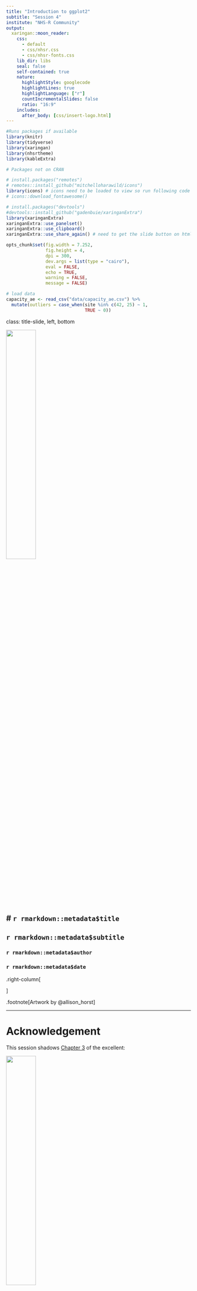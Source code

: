 ```yaml
---
title: "Introduction to ggplot2"
subtitle: "Session 4"
institute: "NHS-R Community"
output:
  xaringan::moon_reader:
    css: 
      - default
      - css/nhsr.css
      - css/nhsr-fonts.css
    lib_dir: libs
    seal: false
    self-contained: true
    nature:
      highlightStyle: googlecode
      highlightLines: true
      highlightLanguage: ["r"]
      countIncrementalSlides: false
      ratio: "16:9"
    includes:
      after_body: [css/insert-logo.html]
---
```


```r

#Runs packages if available
library(knitr)
library(tidyverse)
library(xaringan)
library(nhsrtheme)
library(kableExtra)

# Packages not on CRAN

# install.packages("remotes")
# remotes::install_github("mitchelloharawild/icons")
library(icons) # icons need to be loaded to view so run following code if not already done
# icons::download_fontawesome()

# install.packages("devtools")
#devtools::install_github("gadenbuie/xaringanExtra")
library(xaringanExtra)
xaringanExtra::use_panelset()
xaringanExtra::use_clipboard()
xaringanExtra::use_share_again() # need to get the slide button on html view

opts_chunk$set(fig.width = 7.252,
               fig.height = 4,
               dpi = 300,
               dev.args = list(type = "cairo"),
               eval = FALSE, 
               echo = TRUE,
               warning = FALSE,
               message = FALSE)

# load data
capacity_ae <- read_csv("data/capacity_ae.csv") %>% 
  mutate(outliers = case_when(site %in% c(42, 25) ~ 1,
                              TRUE ~ 0))

```

class: title-slide, left, bottom

<img src="img/session04/ggplot2_masterpiece.jpg" width="40%"/>

# `r rmarkdown::metadata$title`
----
## **`r rmarkdown::metadata$subtitle`**
### `r rmarkdown::metadata$author`
### `r rmarkdown::metadata$date`

.right-column[

]

.footnote[Artwork by @allison_horst]

---

# Acknowledgement

This session shadows [Chapter 3](https://r4ds.had.co.nz/data-visualisation.html) of the excellent:

<img class="center" src="img/session04/r-for-data-science.PNG" width="40%"/>

---

# ggplot2

Is one of several plotting systems in R

<img class="center" src="img/session04/tweet-poll.PNG" width="40%"/>

{plotly} is used by [Public Health Scotland](https://github.com/Public-Health-Scotland/scotpho-plotly-charts/blob/master/plotly_chart_functions.R)
---

# Why is ggplot popular?
</br>

</br> 1. Well designed and supported </br> 
</br> 2. Highly versatile </br> 
</br> 3. Attractive graphics (with a little work)

.footnote[1. Why start with ggplot : http://varianceexplained.org/r/teach_ggplot2_to_beginners/
2. Argument against:
https://simplystatistics.org/2016/02/11/why-i-dont-use-ggplot2/]

---

[</br> <img class="center" src="img/session04/bbc-plots.PNG"/>](https://bbc.github.io/rcookbook/#left-alignright-align_text)

---

# ggplot2
</br>

</br> ggplot2 is part of the tidyverse. </br>
</br> So, at the top of your script type:

```r
library(tidyverse)
```

---

class: inverse, middle, center

## Project 1: </br>
</br> Let’s explore a perennial </br>
</br> challenge for the NHS:

---

# Pressures in A&E

</br> <img class="center" src="img/session04/demand-and-capacity.PNG"/>

.footnote[
1. [Picture 1](https://www.deviantart.com/luckymarine577/art/Animated-Ambulance-338970039) by Unknown Author is licensed under [CC BY SA NC](https://creativecommons.org/licenses/by-nc-sa/3.0/)
2. [Picture 2](https://creativecommons.org/licenses/by-nc-sa/3.0/) by Unknown Author is licensed under [CC BY SA NC](https://creativecommons.org/licenses/by-nc-sa/3.0/)
]

---

# Data: Capacity in A&E
</br>

The dataset we loaded earlier, `capacity_ae`, shows </br>
</br> changes in the capacity of A&E departments from </br>
</br> 2017 to 2018

.footnote[Closely based on datasets collected by the NHS Benchmarking Network]

--
</br>

</br> The object named .green[capacity_ae] is a data frame

---

## What is a data frame?

A data frame stores tabular data:

<img class="center" src="img/session04/tidydata_1.JPG" width="90%"/>

.footnote[Artwork by @allison_horst]


---

## tibble = data frame

In the tidyverse you may see the term "tibble" </br>
</br> We’ll take "tibble" to be synonymous with "data frame"

</br>
>A tibble... is a modern reimagining of the data.frame...
>
>Tibbles are data.frames that are .blue[lazy and surly]: they do less (i.e. they don’t change variable names or types, and don’t do partial matching) and .blue[complain more] (e.g. when a variable does not exist). 
>
> This forces you to confront problems earlier, typically leading to cleaner, more expressive code. 

.footnote[emphasis added to [quote](https://tibble.tidyverse.org/)]

---

## Viewing the data frame

### Option 1

<img class="center" src="img/session04/view-data-frame.PNG" width="90%"/>

---

## Viewing the data frame

This brings up a view of the data in a new tab:

<img class="center" src="img/session04/view-capacity-ae.PNG" width="90%"/>

---

## Viewing the data frame

Click here to show the data frame in a new window

<img class="center" src="img/session04/open-view-window.PNG" width="90%"/>

Useful when using multiple monitors

---

## Viewing the data frame

### Option 2

Type the name of the dataset in editor/console, and
run the line (shortcut <kbd> Ctrl + Enter</kbd>)

<img class="center" src="img/session04/view-data-frame2.PNG" width="60%"/>

---

class: inverse, center, middle

## Q. Do we understand the variable names?

_(and what they mean)_

--

<img class="center" src="img/session04/variable-names.PNG" width="60%"/>

---

### "The simple graph has brought more information to the data analyst's mind than any other device"

<img class="center" src="img/session04/ggplot2_exploratory.jpg" width="50%">

.footnote[John Tukey, quoted in [R for Data Science](https://r4ds.had.co.nz/data-visualisation.html)]

---

# Graphs with ggplot2

</br>

## Q. Is a change in the number of cubicles available in A&E associated with a change in length of attendance?

--

<img class="center" src="img/session04/axes-description.png">

---

# Q. Is a change in the number of cubicles available in A&E associated with a change in length of attendance?

Note that R is case sensitive.

```r

ggplot(data = capacity_ae) +
  geom_point(aes(x = dcubicles, y = dwait))

```

---

# Let's explain the code

1. We begin our plot with ggplot2

```r
ggplot() + 
```

---

# Let's explain the code

1. We begin our plot with ggplot2

1. Inside ggplot() we can specify the dataset

```r
ggplot(data = capacity_ae)  
```

---

# Let's explain the code

1. We begin our plot with ggplot2

1. Inside ggplot() we can specify the dataset

1. Next, we add layer(s) with + at the end

```r
ggplot(data = capacity_ae) + 
  geom_point(aes(x = dcubicles, y = dwait))
```

---

class: center, middle

# Choices

There are choices about the chart to use but also the details of the chart

<img class="center" src="img/session04/pie_charts.JPG" width="80%"/>

---

class: center, middle

# Choices

</br> 

</br> 1. What shape will represent the data points?
</br> 
</br> 

# .black[`r icons::icon_style(fontawesome("square-full"), scale = 2)`]

---

class: center, middle

# Choices
</br> 

</br> 1. What shape will represent the data points?
</br>
</br> 

# .black[`r icons::icon_style(fontawesome("circle", style = "solid"), scale = 2)`]

.pull-right[
.blue[**geom**]etric 
object]

---

class: center, middle

# Choices

.darkgrey[
1\. What shape will represent the data? .blue[geom]] 
2\. What visual (.blue[**aes**]thetic attributes do we give to the geom?)

# .black[`r icons::icon_style(fontawesome("circle", style = "solid"), scale = 2)`]

---

class: center, middle

# Choices

.darkgrey[
1\. What shape will represent the data? .blue[geom]] 

2\. What visual (.blue[**aes**]thetic attributes do we give to the geom?)

# .black[`r icons::icon_style(fontawesome("circle", style = "solid"))`]

.pull-right[
## .blue[size]
]

---

class: center, middle

# Choices

.darkgrey[
1\. What shape will represent the data? .blue[geom]] 

2\. What visual (.blue[**aes**]thetic attributes do we give to the geom?)

# `r icons::icon_style(fontawesome("arrows-alt-h"), scale = 2)` .black[`r icons::icon_style(fontawesome("circle", style = "solid"), scale = 2)`]

.pull-right[
## position (x axis)
]

---

class: center, middle

# Choices

.darkgrey[
1\. What shape will represent the data? .blue[geom]] 

2\. What visual (.blue[**aes**]thetic attributes do we give to the geom?)

# `r icons::icon_style(fontawesome("arrows-alt-v"), scale = 2)` .black[`r icons::icon_style(fontawesome("circle", style = "solid"), scale = 2)`]

.pull-right[
## position (y axis)
]

---

class: center, middle

# Choices

.darkgrey[
1\. What shape will represent the data? .blue[geom]] 

2\. What visual (.blue[**aes**]thetic attributes do we give to the geom?)

# `r icons::icon_style(fontawesome("circle", style = "solid"), scale = 2)`

.pull-right[
## colour
]

---

# A statistical graphic

Shape/colour/size `r icons::fontawesome("arrow-right")` geom all default

```r

ggplot(data = capacity_ae) + 
  geom_point(aes(x = dcubicles, y = dwait))#<<

```

---

class: middle, center

# Functions ()

ggplot(), geom_point(), and aes() are functions </br> 

</br> Running a function does something </br> 
</br> Functions are given zero or more inputs (arguments) </br> 
</br> Arguments of a function are separated by commas

---

class: center

# Functions ()

</br> You can explicitly name arguments; </br> 

```r
ggplot(data = capacity_ae) +
```

</br> Or not: </br> 

```r
ggplot(capacity_ae) +
```

---

# Functions ()

</br> Other arguments like axes x and y are in a particular order; </br> 

```r
ggplot(data = capacity_ae) + 
  geom_point(aes(x = dcubicles, y = dwait)) #<<
```

</br> It is possible to write it like:

```r
ggplot(data = capacity_ae) + 
  geom_point(aes(y = dwait, x = dcubicles)) #<<
```

But could be confusing.
---

# Functions ()

Here, we have provided **ggplot()** with one named argument

.pull-right[
.darkgrey[ggplot(.blue[**data = capacity_ae**]) + 
</br>
geom_point(.blue[**aes(x = dcubicles, y = dwait)**])]
]


And given **aes()** two named arguments </br>

</br> Unspecified (yet required) arguments will often revert to .green[default values]

---

# Shorthand

Since ggplot2 knows the order of essential arguments, it is not necessary to name arguments:

.green[data = can be omitted </br>] 

and 

.green[x = goes first and y = goes second]

```r

ggplot(capacity_ae) + 
  geom_point(aes(dcubicles, dwait)) #<<

```



---

# geoms

We tend to describe plots in terms of the geom used:

</br> <img class="center" src="img/session04/geoms.PNG" width="80%"/>

---

# Layering geoms

We can display more than one geom in a plot:

.blue[`r icons::fontawesome("plus")`] to add a layer

</br>

ggplot(data = capacity_ae) .blue[`r icons::fontawesome("plus")`] 
</br> .blue[geom_point](aes(x = dcubicles, y = dwait)) .blue[`r icons::fontawesome("plus")`] 
</br> .blue[geom_smooth] aes(x = dcubicles, y = dwait))

</br>

.blue[then specify another geom...]
  
---

# Your turn

This is our current plot:

```r

ggplot(data = capacity_ae) + 
  geom_point(aes(x = dcubicles, y = dwait))

```

</br> Add a geom_smooth layer (to help identify patterns)

</br> Hint: Don't forget the .blue[+] and aes() values in the new layer

---

# Your turn - Answer

```r

ggplot(data = capacity_ae) + 
  geom_point(aes(x = dcubicles, y = dwait)) +
  geom_smooth(aes(x = dcubicles, y = dwait))

```

---

```r

```

---

# One more thing

We'd probably prefer a linear fit rather than a non linear fit:

```r
ggplot(data = capacity_ae) + 
  geom_point(aes(x = dcubicles, y = dwait)) +
  geom_smooth(aes(x = dcubicles, y = dwait),
              method = "lm") #<<
```

---

```r

```

---

# What is happening here?

```r
ggplot(data = capacity_ae) + 
  geom_point(aes(x = dcubicles, y = dwait, colour = outliers), show.legend = FALSE) +
  geom_smooth(aes(x = dcubicles, y = dwait),
              method = "lm", colour = "grey") +
  scale_color_gradient(low = "grey", high = "black")
```

---

class: center, middle

# Hypothesis

</br> The two sites have seen staffing increases

</br> We can map point .blue[colour] (aesthetic attribute) to the staff_increase variable to find out

</br> We will add colour to the chart depending on the value of staff_increase (TRUE or FALSE, 1 or 0)

---

# Adding another dimension

Put an argument **inside** aes() if you want a visual attribute to change with different values of a variable.

```r

ggplot(data = capacity_ae) + 
  geom_point(aes(x = dcubicles, y = dwait, 
                 colour = staff_increase)) + #<<
  geom_smooth(aes(x = dcubicles, y = dwait),
              method = "lm") 
```

</br> We could have equally have chosen size or shape but these make graphic less clear

---

# What is happening here? - Answer

The two sites have indeed seen an increase in staff levels which has had an effect on the dwait even though dcubicles are relatively low.

```r

```

---

# Important distinction

If you want a visual attribute to be applied across the whole plot, the argument goes **outside** aes():

```r
ggplot(data = capacity_ae) + 
  geom_point(aes(x = dcubicles, y = dwait), #<<
                 colour = "red") + 
  geom_smooth(aes(x = dcubicles, y = dwait),
              method = "lm") 
```

</br> This works too because the colour is generically applied:

```r
ggplot(data = capacity_ae) + 
  geom_point(aes(x = dcubicles, y = dwait, #<<
                 colour = "red")) + 
  geom_smooth(aes(x = dcubicles, y = dwait),
              method = "lm") 
```

---

# Important distinction

Or apply a size globally:

```r
ggplot(data = capacity_ae) + 
  geom_point(aes(x = dcubicles, y = dwait), #<<
                 size = "4") +#<<
  geom_smooth(aes(x = dcubicles, y = dwait),
              method = "lm") 
```

---

# Layering geoms

To avoid duplication, we can pass the common local aes() arguments to ggplot to make them global. Instead of duplicating the same aes(dcublicles, dwait):

```r
ggplot(data = capacity_ae) +
  geom_point(aes(dcubicles, dwait)) + #<<
  geom_smooth(aes(dcubicles, dwait)) #<<
```

</br> Move the aes to the "global":

```r
ggplot(data = capacity_ae, aes(dcubicles, dwait)) +
  geom_point() + #<<
  geom_smooth() #<<
```

---

# Small multiples magic

Another way to visualise the relationship between multiple variables is with a facet_wrap() layer:

```r
ggplot(data = capacity_ae) + 
  geom_point(aes(x = dcubicles, y = dwait)) +
  facet_wrap(~ staff_increase) #<<
```

---

# Small multiples 

Another way to visualise the relationship between multiple variables is with a facet_wrap() layer:

```r
ggplot(data = capacity_ae) + 
  geom_point(aes(x = dcubicles, y = dwait)) +
  facet_wrap(~ staff_increase,
             ncol = 1) #<<
```
---

class: center, middle

# Demonstrating geom charts

(note: these are simple,
</br> unpolished graphics)

---

# Q. How are “wait” values distributed?

## Histogram

```r
ggplot(data = capacity_ae) + 
  geom_histogram(aes(dwait))
```

---

# Q. How are “wait” values distributed?

## Histogram

```r
ggplot(data = capacity_ae) + 
  geom_histogram(aes(dwait),
                 binwidth = 10)
```

</br> With "bins" set so more uniformed in spread:


---

# Q. Number of attendances by site?

## Bar plot

```r
ggplot(data = capacity_ae) +
  geom_col(aes (x = site,
                y = attendance2018))
```

--

</br> Reorder site __by__ attendances

```r
ggplot(data = capacity_ae) +
  geom_col(aes (x = reorder(site, attendance2018), #<<
                y = attendance2018))
```

---

# Q. Number of attendances by site?

## Boxplot

```r
ggplot(data = capacity_ae) +
  geom_boxplot(aes(staff_increase, dwait))
```

--

### Plot labels

Can be applied to all types of charts:

```r
ggplot(data = capacity_ae) +
  geom_boxplot(aes(staff_increase, dwait)) +
  labs(title = "Do changes in staffing...", #<<
       y = "Waiting") #<<
```

---

# To save a plot

```r
ggplot(data = capacity_ae) + 
  geom_point(aes(x = dcubicles, y = dwait)) + 
  geom_smooth(aes(x = dcubicles, y = dwait),
              method = "lm") +
  ggsave("plot_name.png") #<<
```

---

# To save a plot

```r
ggplot(data = capacity_ae) + 
  geom_point(aes(x = dcubicles, y = dwait)) + 
  geom_smooth(aes(x = dcubicles, y = dwait),
              method = "lm") +
  ggsave("plot_name.png", units = "cm", #<<
         height = 10, width = 8) #<<
```

</br> By default saves a plot in the same dimensions as plot window.

In future, you'll wish to add height, width and "units" arguments to specify plot dimensions.

---
#### This work is licensed as
</br> Creative Commons
</br> Attribution
</br> ShareAlike 4.0
</br> International
</br> To view a copy of this license, visit
</br> https://creativecommons.org/licenses/by/4.0/
